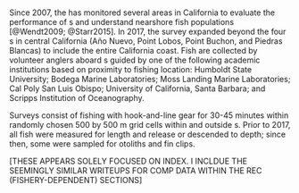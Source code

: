 ### \acrlong{s-ccfrp}

Since 2007, the \Gls{s-ccfrp} has monitored several areas in California to evaluate the performance of \Gls{mpa}s and understand nearshore fish populations
[@Wendt2009; @Starr2015].
In 2017, the survey expanded beyond the four \Gls{mpa}s in central California
(A&ntilde;o Nuevo, Point Lobos, Point Buchon, and Piedras Blancas)
to include the entire California coast.
Fish are collected by volunteer anglers aboard \Gls{cpfv}s guided by one of the following academic institutions based on proximity to fishing location:
Humboldt State University;
Bodega Marine Laboratories;
Moss Landing Marine Laboratories;
Cal Poly San Luis Obispo;
University of California, Santa Barbara; and
Scripps Institution of Oceanography.

Surveys consist of fishing with hook-and-line gear for 30-45 minutes within randomly chosen 500 by 500 m grid cells within and outside \Gls{mpa}s.
Prior to 2017, all fish were measured for length and release or descended to depth;
since then, some were sampled for otoliths and fin clips.


[THESE APPEARS SOLELY FOCUSED ON INDEX. I INCLDUE THE SEEMINGLY SIMILAR WRITEUPS FOR COMP
DATA WITHIN THE REC (FISHERY-DEPENDENT) SECTIONS]
